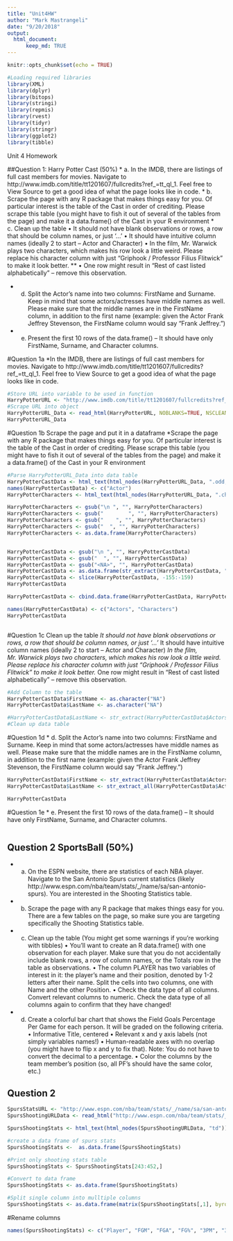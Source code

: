 ```yaml
---
title: "Unit4HW"
author: "Mark Mastrangeli"
date: "9/20/2018"
output: 
  html_document:
      keep_md: TRUE
---
```


```r
knitr::opts_chunk$set(echo = TRUE)
```
```r
#Loading required libraries
library(XML)
library(dplyr)
library(bitops)
library(stringi)
library(repmis)
library(rvest)
library(tidyr)
library(stringr)
library(ggplot2)
library(tibble)
```


Unit 4 Homework

##Question 1: Harry Potter Cast (50%) 
*	a. In the IMDB, there are listings of full cast members for movies. Navigate to http://www.imdb.com/title/tt1201607/fullcredits?ref_=tt_ql_1. Feel free to View Source to get a good idea of what the page looks like in code. 
*	b. Scrape the page with any R package that makes things easy for you. Of particular interest is the table of the Cast in order of crediting. Please scrape this table (you might have to fish it out of several of the tables from the page) and make it a data.frame() of the Cast in your R environment 
*	c. Clean up the table 
• It should not have blank observations or rows, a row that should be column names, or just ‘…’ 
• It should have intuitive column names (ideally 2 to start – Actor and Character) 
• In the film, Mr. Warwick plays two characters, which makes his row look a little weird. Please replace his character column with just “Griphook / Professor Filius Flitwick” to make it look better. 
**	• One row might result in “Rest of cast listed alphabetically” – remove this observation. 
	
*	d. Split the Actor’s name into two columns: FirstName and Surname. Keep in mind that some actors/actresses have middle names as well. Please make sure that the middle names are in the FirstName column, in addition to the first name (example: given the Actor Frank Jeffrey Stevenson, the FirstName column would say “Frank Jeffrey.”) 
	
*	e. Present the first 10 rows of the data.frame() – It should have only FirstName, Surname, and Character columns. 



#Question 1a
*In the IMDB, there are listings of full cast members for movies. Navigate to http://www.imdb.com/title/tt1201607/fullcredits?ref_=tt_ql_1. Feel free to View Source to get a good idea of what the page looks like in code.
```r
#Store URL into variable to be used in function
HarryPotterURL <- "http://www.imdb.com/title/tt1201607/fullcredits?ref_=tt_ql_1"
#Scrape URL into object
HarryPotterURL_Data <- read_html(HarryPotterURL, NOBLANKS=TRUE, NSCLEAN=TRUE)
HarryPotterURL_Data
```

#Question 1b Scrape the page and put it in a dataframe
*Scrape the page with any R package that makes things easy for you. Of particular interest is the table of the Cast in order of crediting. Please scrape this table (you might have to fish it out of several of the tables from the page) and make it a data.frame() of the Cast in your R environment 
```r

#Parse HarryPotterURL_Data into data table
HarryPotterCastData <- html_text(html_nodes(HarryPotterURL_Data, ".odd, .even, tr.itemprop"))
names(HarryPotterCastData) <- c("Actor")
HarryPotterCharacters <- html_text(html_nodes(HarryPotterURL_Data, ".character, tr.itemprop"))

HarryPotterCharacters <- gsub("\n ", "", HarryPotterCharacters)
HarryPotterCharacters <- gsub("        ", "", HarryPotterCharacters)
HarryPotterCharacters <- gsub("    ", "", HarryPotterCharacters)
HarryPotterCharacters <- gsub("  ", "", HarryPotterCharacters)
HarryPotterCharacters <- as.data.frame(HarryPotterCharacters)


HarryPotterCastData <- gsub("\n ", "", HarryPotterCastData)
HarryPotterCastData <- gsub("  ", "", HarryPotterCastData)
HarryPotterCastData <- gsub("<NA>", "", HarryPotterCastData)
HarryPotterCastData <- as.data.frame(str_extract(HarryPotterCastData, "(.*) ([^ ]+)$"))
HarryPotterCastData <- slice(HarryPotterCastData, -155:-159)
HarryPotterCastData

HarryPotterCastData <- cbind.data.frame(HarryPotterCastData, HarryPotterCharacters)

names(HarryPotterCastData) <- c("Actors", "Characters")
HarryPotterCastData



```

#Question 1c Clean up the table 
*It should not have blank observations or rows, a row that should be column names, or just ‘…’ 
*It should have intuitive column names (ideally 2 to start – Actor and Character) 
*In the film, Mr. Warwick plays two characters, which makes his row look a little weird. Please replace his character column with just “Griphook / Professor Filius Flitwick” to make it look better. 
*One row might result in “Rest of cast listed alphabetically” – remove this observation.
```r
#Add Column to the table
HarryPotterCastData$FirstName <- as.character("NA")
HarryPotterCastData$LastName <- as.character("NA")

#HarryPotterCastData$LastName <- str_extract(HarryPotterCastData$Actors, "([^ ]+)")
#Clean up data table


```

#Question 1d
*	d. Split the Actor’s name into two columns: FirstName and Surname. Keep in mind that some actors/actresses have middle names as well. Please make sure that the middle names are in the FirstName column, in addition to the first name (example: given the Actor Frank Jeffrey Stevenson, the FirstName column would say “Frank Jeffrey.”)
```r
HarryPotterCastData$FirstName <- str_extract(HarryPotterCastData$Actors, "([^ ]+)")
HarryPotterCastData$LastName <- str_extract_all(HarryPotterCastData$Actors, "(([^ ]+)([^ ]+))", simplify = TRUE)

HarryPotterCastData

```

#Question 1e
*	e. Present the first 10 rows of the data.frame() – It should have only FirstName, Surname, and Character columns. 
```r



```


## Question 2 SportsBall (50%)
*	a. On the ESPN website, there are statistics of each NBA player. Navigate to the San Antonio Spurs current statistics (likely http://www.espn.com/nba/team/stats/_/name/sa/san-antonio-spurs). You are interested in the Shooting Statistics table. 
*	b. Scrape the page with any R package that makes things easy for you. There are a few tables on the page, so make sure you are targeting specifically the Shooting Statistics table. 
* c. Clean up the table (You might get some warnings if you’re working with tibbles) • You’ll want to create an R data.frame() with one observation for each player. Make sure that you do not accidentally include blank rows, a row of column names, or the Totals row in the table as observations. 
	• The column PLAYER has two variables of interest in it: the player’s name and their position, denoted by 1-2 letters after their name. Split the cells into two columns, one with Name and the other Position. 
	• Check the data type of all columns. Convert relevant columns to numeric. Check the data type of all columns again to confirm that they have changed! 
	
* d. Create a colorful bar chart that shows the Field Goals Percentage Per Game for each person. It will be graded on the following criteria. • Informative Title, centered 
	• Relevant x and y axis labels (not simply variables names!) 
	• Human-readable axes with no overlap (you might have to flip x and y to fix that). Note: You do not have to convert the decimal to a percentage. 
	• Color the columns by the team member’s position (so, all PF’s should have the same color, etc.) 


## Question 2
```r

SpursStatsURL <- "http://www.espn.com/nba/team/stats/_/name/sa/san-antonio-spurs"
SpursShootingURLData <- read_html("http://www.espn.com/nba/team/stats/_/name/sa/san-antonio-spurs")

SpursShootingStats <- html_text(html_nodes(SpursShootingURLData, "td"))

#create a data frame of spurs stats
SpursShootingStats <-  as.data.frame(SpursShootingStats)

#Print only shooting stats table
SpursShootingStats <- SpursShootingStats[243:452,]

#Convert to data frame
SpursShootingStats <- as.data.frame(SpursShootingStats)

#Split single column into mulltiple columns
SpursShootingStats <- as.data.frame(matrix(SpursShootingStats[,1], byrow=TRUE, ncol = 15))

```

#Rename columns
```r
names(SpursShootingStats) <- c("Player", "FGM", "FGA", "FG%", "3PM", "3PA", "3P%", "FTM", "FTA", "FT%", "2PM","2PA", "2P%", "PPS", "AFG%")

```

